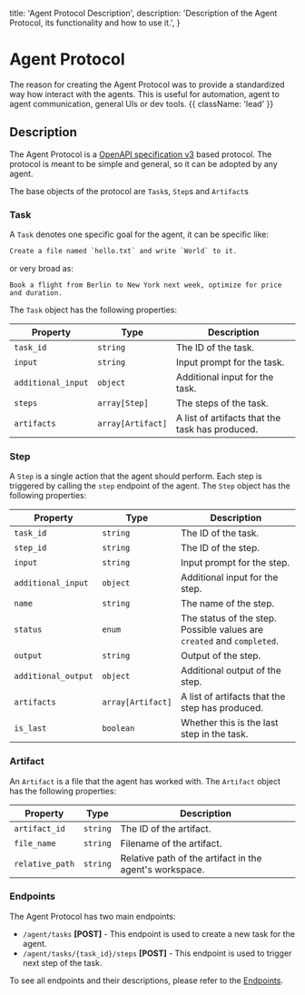   title: 'Agent Protocol Description',
  description:
    'Description of the Agent Protocol, its functionality and how to use it.',
}

# Agent Protocol

The reason for creating the Agent Protocol was to provide a standardized way how interact with the agents. This is useful for automation, agent to agent communication, general UIs or dev tools. {{ className: 'lead' }}

## Description

The Agent Protocol is a [OpenAPI specification v3](https://swagger.io/docs/specification/about/) based protocol. The protocol is meant to be simple and general, so it can be adopted by any agent.

[//]: # ' TODO: Add link to the open api spec (preferably render it'

The base objects of the protocol are `Task`s, `Step`s and `Artifact`s

### Task

A `Task` denotes one specific goal for the agent, it can be specific like:

```txt
Create a file named `hello.txt` and write `World` to it.
```

or very broad as:

```text
Book a flight from Berlin to New York next week, optimize for price and duration.
```

The `Task` object has the following properties:

| Property           | Type              | Description                                     |
| ------------------ | ----------------- | ----------------------------------------------- |
| `task_id`          | `string`          | The ID of the task.                             |
| `input`            | `string`          | Input prompt for the task.                      |
| `additional_input` | `object`          | Additional input for the task.                  |
| `steps`            | `array[Step]`     | The steps of the task.                          |
| `artifacts`        | `array[Artifact]` | A list of artifacts that the task has produced. |

### Step

A `Step` is a single action that the agent should perform. Each step is triggered by calling the `step` endpoint of the agent. The `Step` object has the following properties:

| Property            | Type              | Description                                                            |
| ------------------- | ----------------- | ---------------------------------------------------------------------- |
| `task_id`           | `string`          | The ID of the task.                                                    |
| `step_id`           | `string`          | The ID of the step.                                                    |
| `input`             | `string`          | Input prompt for the step.                                             |
| `additional_input`  | `object`          | Additional input for the step.                                         |
| `name`              | `string`          | The name of the step.                                                  |
| `status`            | `enum`            | The status of the step. Possible values are `created` and `completed`. |
| `output`            | `string`          | Output of the step.                                                    |
| `additional_output` | `object`          | Additional output of the step.                                         |
| `artifacts`         | `array[Artifact]` | A list of artifacts that the step has produced.                        |
| `is_last`           | `boolean`         | Whether this is the last step in the task.                             |

### Artifact

An `Artifact` is a file that the agent has worked with. The `Artifact` object has the following properties:

| Property        | Type     | Description                                             |
| --------------- | -------- | ------------------------------------------------------- |
| `artifact_id`   | `string` | The ID of the artifact.                                 |
| `file_name`     | `string` | Filename of the artifact.                               |
| `relative_path` | `string` | Relative path of the artifact in the agent's workspace. |

### Endpoints

The Agent Protocol has two main endpoints:

- `/agent/tasks` **[POST]** - This endpoint is used to create a new task for the agent.
- `/agent/tasks/{task_id}/steps` **[POST]** - This endpoint is used to trigger next step of the task.

To see all endpoints and their descriptions, please refer to the [Endpoints](/endpoints).
